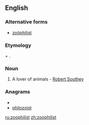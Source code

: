==English==
===Alternative forms===
* [[zoöphilist]]
===Etymology===
{{etyl|grc}} {{term|sc=polytonic|ζῷον|tr=zōion||animal|lang=grc}} + {{term|sc=polytonic|φίλος|tr=philos||loving|lang=grc}}.

===Noun===
{{en-noun}}

# A lover of animals - [[w:Robert Southey|Robert Southey]]

===Anagrams===
* {{alphagram|hiiloopstz}}
* [[philozoist#English|philozoist]]

[[ru:zoophilist]]
[[zh:zoophilist]]